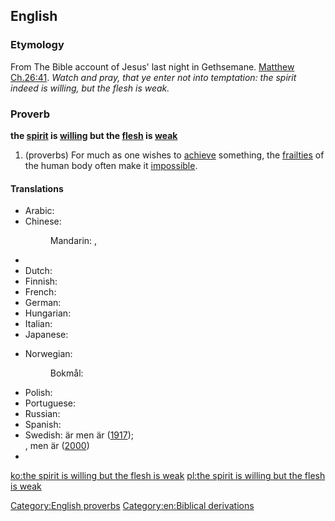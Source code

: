 ==English==

===Etymology===
From The Bible account of Jesus' last night in Gethsemane. [[s:Bible (King James)/Matthew#Chapter 26|Matthew Ch.26:41]]. ''Watch and pray, that ye enter not into temptation: the spirit indeed is willing, but the flesh is weak.''

===Proverb===
'''the [[spirit]] is [[willing]] but the [[flesh]] is [[weak]]'''

# (proverbs) For much as one wishes to [[achieve]] something, the [[frailty|frailties]] of the human body often make it [[impossible]].

====Translations====
{{trans-top|acheiving something is made impossible by frailty}}
* Arabic: {{t|ar|الروح تواقة ولكن الجسد ضعيف}}
* Chinese:
*: Mandarin: {{t|cmn|心有餘而力不足|sc=Hani}}, {{t+|cmn|心有余而力不足|tr=xīn yǒu yú ér lì bù zú|sc=Hani}}
* {{trreq|cs}}
* Dutch: {{t|nl|de geest is gewillig, maar het vlees is zwak}}
* Finnish: {{t|fi|henki on altis, mutta liha on heikko}}
* French: {{t|fr|l'esprit est prompt, mais la chair est faible}}
* German: {{t+|de|der Geist ist willig, aber das Fleisch ist schwach}}
* Hungarian: {{t|hu|a lélek kész, de a test erőtlen}}
* Italian: {{t|it|lo spirito è pronto, ma la carne è stanca}}
* Japanese: {{t|ja|心熱けれど肉体は弱し|alt=心熱けれど肉体は弱し。|tr=kokoro atsu keredo nikutai wa yowashi}}
{{trans-mid}}
* Norwegian:
*: Bokmål: {{t|nb|ånden er villig men kjødet er svakt}}
* Polish: {{t|pl|dusza chętna, ale ciało słabe}}
* Portuguese: {{t|pt|o espírito está pronto, mas a carne é fraca}}
* Russian: {{t|ru|дух бодр, плоть же немощна|tr=dux bodr, plot’ že némoščna}}
* Spanish: {{t|es|el espíritu está presto, mas la carne enferma}}
* Swedish: {{t+|sv|ande|alt=anden|c}} är {{t+|sv|villig}} men {{t+|sv|kött|alt=köttet|n}} är {{t+|sv|svag|alt=svagt}} ([http://runeberg.org/bibeln/40_26.html 1917]);<br>{{t+|sv|ande|alt=anden|c}} {{t+|sv|vill}}, men {{t+|sv|kropp|alt=kroppen|c}} är {{t+|sv|svag}} ([http://www.bibeln.se/las/2k/matt#q=Matt+26%3A41 2000])
* {{trreq|vi}}
{{trans-bottom}}

[[Category:English proverbs]]
[[Category:en:Biblical derivations]]

[[ko:the spirit is willing but the flesh is weak]]
[[pl:the spirit is willing but the flesh is weak]]
